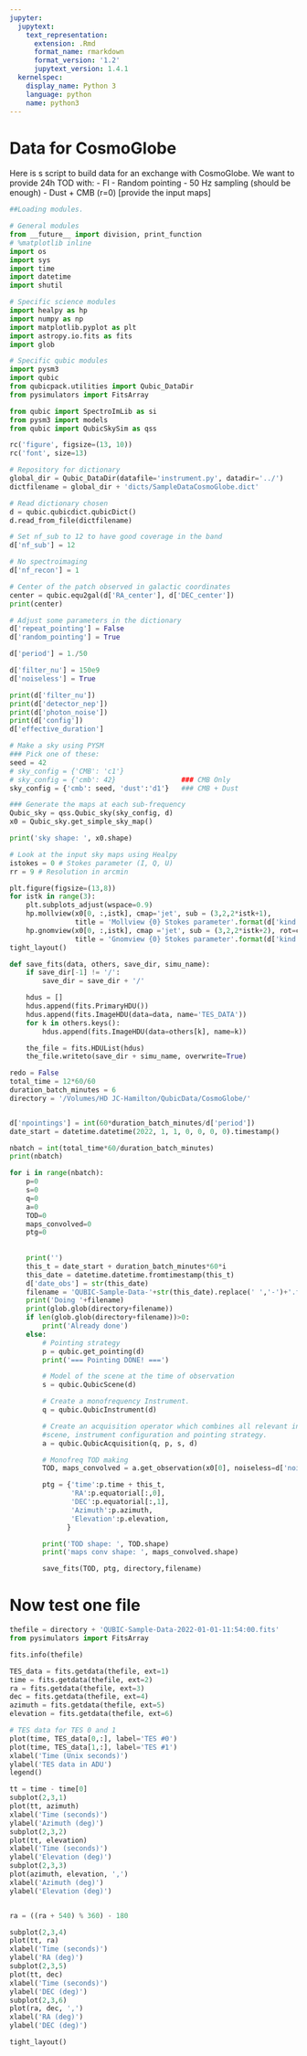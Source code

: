 ```yaml
---
jupyter:
  jupytext:
    text_representation:
      extension: .Rmd
      format_name: rmarkdown
      format_version: '1.2'
      jupytext_version: 1.4.1
  kernelspec:
    display_name: Python 3
    language: python
    name: python3
---
```


# Data for CosmoGlobe
Here is s script to build data for an exchange with CosmoGlobe. We want to provide 24h TOD with:
- FI
- Random pointing
- 50 Hz sampling (should be enough)
- Dust + CMB (r=0) [provide the input maps]


```python
##Loading modules. 

# General modules
from __future__ import division, print_function
# %matplotlib inline
import os
import sys
import time
import datetime
import shutil

# Specific science modules
import healpy as hp
import numpy as np
import matplotlib.pyplot as plt
import astropy.io.fits as fits
import glob

# Specific qubic modules
import pysm3
import qubic
from qubicpack.utilities import Qubic_DataDir
from pysimulators import FitsArray

from qubic import SpectroImLib as si
from pysm3 import models
from qubic import QubicSkySim as qss

rc('figure', figsize=(13, 10))
rc('font', size=13)
```

```python
# Repository for dictionary
global_dir = Qubic_DataDir(datafile='instrument.py', datadir='../')
dictfilename = global_dir + 'dicts/SampleDataCosmoGlobe.dict'

# Read dictionary chosen
d = qubic.qubicdict.qubicDict()
d.read_from_file(dictfilename)

# Set nf_sub to 12 to have good coverage in the band
d['nf_sub'] = 12

# No spectroimaging
d['nf_recon'] = 1

# Center of the patch observed in galactic coordinates
center = qubic.equ2gal(d['RA_center'], d['DEC_center'])
print(center)

# Adjust some parameters in the dictionary
d['repeat_pointing'] = False
d['random_pointing'] = True

d['period'] = 1./50

d['filter_nu'] = 150e9
d['noiseless'] = True

print(d['filter_nu'])
print(d['detector_nep'])
print(d['photon_noise'])
print(d['config'])
d['effective_duration']
```

```python
# Make a sky using PYSM
### Pick one of these:
seed = 42
# sky_config = {'CMB': 'c1'} 
# sky_config = {'cmb': 42}                ### CMB Only
sky_config = {'cmb': seed, 'dust':'d1'}   ### CMB + Dust

### Generate the maps at each sub-frequency
Qubic_sky = qss.Qubic_sky(sky_config, d)
x0 = Qubic_sky.get_simple_sky_map()

print('sky shape: ', x0.shape)

# Look at the input sky maps using Healpy
istokes = 0 # Stokes parameter (I, Q, U)
rr = 9 # Resolution in arcmin

plt.figure(figsize=(13,8))
for istk in range(3):
    plt.subplots_adjust(wspace=0.9)
    hp.mollview(x0[0, :,istk], cmap='jet', sub = (3,2,2*istk+1), 
                title = 'Mollview {0} Stokes parameter'.format(d['kind'][istk]))
    hp.gnomview(x0[0, :,istk], cmap ='jet', sub = (3,2,2*istk+2), rot=center, reso=rr, 
                title = 'Gnomview {0} Stokes parameter'.format(d['kind'][istk]))
tight_layout()
```

```python
def save_fits(data, others, save_dir, simu_name):
    if save_dir[-1] != '/':
        save_dir = save_dir + '/'

    hdus = []
    hdus.append(fits.PrimaryHDU())
    hdus.append(fits.ImageHDU(data=data, name='TES_DATA'))
    for k in others.keys():
        hdus.append(fits.ImageHDU(data=others[k], name=k))

    the_file = fits.HDUList(hdus)
    the_file.writeto(save_dir + simu_name, overwrite=True)
```

```python
redo = False
total_time = 12*60/60
duration_batch_minutes = 6
directory = '/Volumes/HD JC-Hamilton/QubicData/CosmoGlobe/'


d['npointings'] = int(60*duration_batch_minutes/d['period'])
date_start = datetime.datetime(2022, 1, 1, 0, 0, 0, 0).timestamp()

nbatch = int(total_time*60/duration_batch_minutes)
print(nbatch)

for i in range(nbatch):
    p=0
    s=0
    q=0
    a=0
    TOD=0
    maps_convolved=0
    ptg=0
    
    
    print('')
    this_t = date_start + duration_batch_minutes*60*i
    this_date = datetime.datetime.fromtimestamp(this_t)
    d['date_obs'] = str(this_date)
    filename = 'QUBIC-Sample-Data-'+str(this_date).replace(' ','-')+'.fits'
    print('Doing '+filename)
    print(glob.glob(directory+filename))
    if len(glob.glob(directory+filename))>0:
        print('Already done')
    else:    
        # Pointing strategy
        p = qubic.get_pointing(d)
        print('=== Pointing DONE! ===')

        # Model of the scene at the time of observation
        s = qubic.QubicScene(d)

        # Create a monofrequency Instrument.
        q = qubic.QubicInstrument(d)

        # Create an acquisition operator which combines all relevant information
        #scene, instrument configuration and pointing strategy. 
        a = qubic.QubicAcquisition(q, p, s, d)

        # Monofreq TOD making
        TOD, maps_convolved = a.get_observation(x0[0], noiseless=d['noiseless'])#, convolution = True)

        ptg = {'time':p.time + this_t,
               'RA':p.equatorial[:,0],
               'DEC':p.equatorial[:,1],
               'Azimuth':p.azimuth,
               'Elevation':p.elevation,
              }

        print('TOD shape: ', TOD.shape)
        print('maps conv shape: ', maps_convolved.shape)

        save_fits(TOD, ptg, directory,filename)


```

# Now test one file

```python
thefile = directory + 'QUBIC-Sample-Data-2022-01-01-11:54:00.fits'
from pysimulators import FitsArray
```

```python
fits.info(thefile)
```

```python
TES_data = fits.getdata(thefile, ext=1)
time = fits.getdata(thefile, ext=2)
ra = fits.getdata(thefile, ext=3)
dec = fits.getdata(thefile, ext=4)
azimuth = fits.getdata(thefile, ext=5)
elevation = fits.getdata(thefile, ext=6)

```

```python
# TES data for TES 0 and 1
plot(time, TES_data[0,:], label='TES #0')
plot(time, TES_data[1,:], label='TES #1')
xlabel('Time (Unix seconds)')
ylabel('TES data in ADU')
legend()
```

```python
tt = time - time[0]
subplot(2,3,1)
plot(tt, azimuth)
xlabel('Time (seconds)')
ylabel('Azimuth (deg)')
subplot(2,3,2)
plot(tt, elevation)
xlabel('Time (seconds)')
ylabel('Elevation (deg)')
subplot(2,3,3)
plot(azimuth, elevation, ',')
xlabel('Azimuth (deg)')
ylabel('Elevation (deg)')


ra = ((ra + 540) % 360) - 180

subplot(2,3,4)
plot(tt, ra)
xlabel('Time (seconds)')
ylabel('RA (deg)')
subplot(2,3,5)
plot(tt, dec)
xlabel('Time (seconds)')
ylabel('DEC (deg)')
subplot(2,3,6)
plot(ra, dec, ',')
xlabel('RA (deg)')
ylabel('DEC (deg)')

tight_layout()


```

```python

```

```python

```
